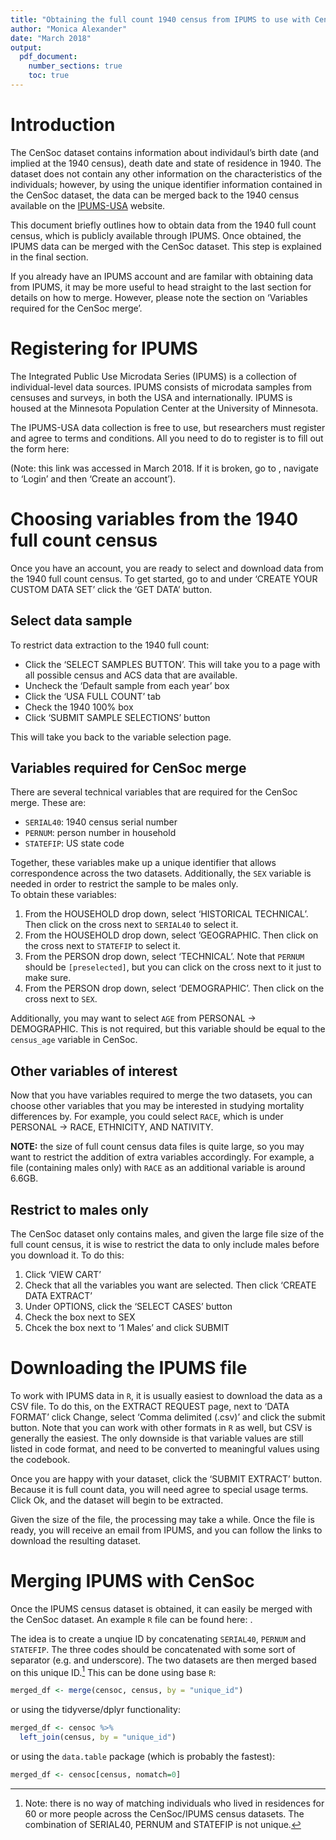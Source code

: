 ```yaml
---
title: "Obtaining the full count 1940 census from IPUMS to use with CenSoc"
author: "Monica Alexander"
date: "March 2018"
output:
  pdf_document:
    number_sections: true
    toc: true
---
```


# Introduction
The CenSoc dataset contains information about individaul's birth date (and implied at the 1940 census), death date and state of residence in 1940. The dataset does not contain any other information on the characteristics of the individuals; however, by using the unique identifier information contained in the CenSoc dataset, the data can be merged back to the 1940 census available on the [IPUMS-USA](https://usa.ipums.org/usa/) website. 

This document briefly outlines how to obtain data from the 1940 full count census, which is publicly available through IPUMS. Once obtained, the IPUMS data can be merged with the CenSoc dataset. This step is explained in the final section. 

If you already have an IPUMS account and are familar with obtaining data from IPUMS, it may be more useful to head straight to the last section for details on how to merge. However, please note the section on 'Variables required for the CenSoc merge'. 

# Registering for IPUMS
The Integrated Public Use Microdata Series (IPUMS) is a collection of individual-level data sources. IPUMS consists of microdata samples from censuses and surveys, in both the USA and internationally. IPUMS is housed at the Minnesota Population Center at the University of Minnesota. 

The IPUMS-USA data collection is free to use, but researchers must register and agree to terms and conditions. All you need to do to register is to fill out the form here:

\url{https://uma.pop.umn.edu/usa/user/new?return_url=https%3A%2F%2Fusa.ipums.org%2Fusa-action%2Fmenu}

(Note: this link was accessed in March 2018. If it is broken, go to \texttt{\url{https://usa.ipums.org/usa/}}, navigate to 'Login' and then 'Create an account'). 

# Choosing variables from the 1940 full count census
Once you have an account, you are ready to select and download data from the 1940 full count census. To get started, go to \texttt{\url{https://usa.ipums.org/usa/}} and under 'CREATE YOUR CUSTOM DATA SET' click the 'GET DATA' button. 

## Select data sample
To restrict data extraction to the 1940 full count:

- Click the 'SELECT SAMPLES BUTTON'. This will take you to a page with all possible census and ACS data that are available. 
- Uncheck the 'Default sample from each year' box
- Click the 'USA FULL COUNT' tab
- Check the 1940 100% box
- Click 'SUBMIT SAMPLE SELECTIONS' button

This will take you back to the variable selection page. 

## Variables required for CenSoc merge
There are several technical variables that are required for the CenSoc merge. These are: 

- `SERIAL40`: 1940 census serial number
- `PERNUM`: person number in household
- `STATEFIP`: US state code

Together, these variables make up a unique identifier that allows correspondence across the two datasets. Additionally, the `SEX` variable is needed in order to restrict the sample to be males only.  
To obtain these variables:

1. From the HOUSEHOLD drop down, select 'HISTORICAL TECHNICAL'. Then click on the cross next to `SERIAL40` to select it. 
2. From the HOUSEHOLD drop down, select 'GEOGRAPHIC. Then click on the cross next to `STATEFIP` to select it. 
3. From the PERSON drop down, select 'TECHNICAL'. Note that `PERNUM` should be `[preselected]`, but you can click on the cross next to it just to make sure. 
4. From the PERSON drop down, select 'DEMOGRAPHIC'. Then click on the cross next to `SEX`. 

Additionally, you may want to select `AGE` from PERSONAL &rarr; DEMOGRAPHIC. This is not required, but this variable should be equal to the `census_age` variable in CenSoc. 

## Other variables of interest

Now that you have variables required to merge the two datasets, you can choose other variables that you may be interested in studying mortality differences by. For example, you could select `RACE`, which is under PERSONAL &rarr; RACE, ETHNICITY, AND NATIVITY. 

__NOTE:__ the size of full count census data files is quite large, so you may want to restrict the addition of extra variables accordingly. For example, a file (containing males only) with `RACE` as an additional variable is around 6.6GB. 

## Restrict to males only
The CenSoc dataset only contains males, and given the large file size of the full count census, it is wise to restrict the data to only include males before you download it. To do this:

1. Click 'VIEW CART'
2. Check that all the variables you want are selected. Then click 'CREATE DATA EXTRACT'
3. Under OPTIONS, click the 'SELECT CASES' button
4. Check the box next to SEX
5. Chcek the box next to '1 Males' and click SUBMIT

# Downloading the IPUMS file

To work with IPUMS data in `R`, it is usually easiest to download the data as a CSV file. To do this, on the EXTRACT REQUEST page, next to 'DATA FORMAT' click Change, select 'Comma delimited (.csv)' and click the submit button. Note that you can work with other formats in `R` as well, but CSV is generally the easiest. The only downside is that variable values are still listed in code format, and need to be converted to meaningful values using the codebook. 

Once you are happy with your dataset, click the 'SUBMIT EXTRACT' button. Because it is full count data, you will need agree to special usage terms. Click Ok, and the dataset will begin to be extracted. 

Given the size of the file, the processing may take a while. Once the file is ready, you will receive an email from IPUMS, and you can follow the links to download the resulting dataset. 

# Merging IPUMS with CenSoc

Once the IPUMS census dataset is obtained, it can easily be merged with the CenSoc dataset. An example `R` file can be found here: \texttt{\url{https://github.com/MJAlexander/censoc/blob/master/ipums_merge_example.R}}.

The idea is to create a unqiue ID by concatenating `SERIAL40`, `PERNUM` and `STATEFIP`. The three codes should be concatenated with some sort of separator (e.g. and underscore). The two datasets are then merged based on this unique ID.[^1] This can be done using base `R`:

```r
merged_df <- merge(censoc, census, by = "unique_id")
```

or using the tidyverse/dplyr functionality:
```r
merged_df <- censoc %>% 
  left_join(census, by = "unique_id")
```

or using the `data.table` package (which is probably the fastest):

```r
merged_df <- censoc[census, nomatch=0]
```


[^1]: Note: there is no way of matching individuals who lived in residences for 60 or more people across the CenSoc/IPUMS census datasets. The combination of SERIAL40, PERNUM and STATEFIP is not unique.
